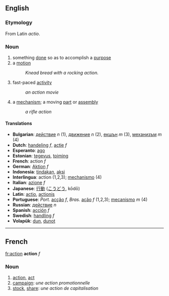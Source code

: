 ==English==
=== Etymology ===
From Latin ''actio''.

===Noun===
# something [[done]] so as to accomplish a [[purpose]]
# a [[motion]]
#: ''Knead bread with a rocking action.''
# fast-paced [[activity]]
#: ''an action movie''
# a [[mechanism]]; a moving [[part]] or [[assembly]]
#: ''a rifle action''

====Translations====
*'''Bulgarian''': [[действие]] ''n'' (1), [[движение]] ''n'' (2), [[екшън]] ''m'' (3), [[механизъм]] ''m'' (4)
*'''Dutch''': [[handeling]] ''f'', [[actie]] ''f''
*'''Esperanto''': [[ago]]
*'''Estonian''': [[tegevus]], [[toiming]]
*'''French''': action ''f''
*'''German''': [[Aktion]] ''f''
*'''Indonesia''': [[tindak]]an, [[aksi]] 
*'''Interlingua''': action (1,2,3); [[mechanismo]] (4)
*'''Italian''': [[azione]] ''f'' 
*'''Japanese''': [[行動]] ([[こうどう]], kōdō) 
*'''Latin''': [[actio]], [[actionis]]
*'''Portuguese''': ''Port.'' [[acção]] ''f'', ''Bras.'' [[ação]] ''f'' (1,2,3); [[mecanismo]] ''m'' (4)
*'''Russian''': [[действие]] ''n''
*'''Spanish''': [[acción]] ''f'' 
*'''Swedish''': [[handling]] ''f'' 
*'''Volapük''': [[dun]], [[dunot]]

----

==French==
[[fr:action]]
'''action''' ''f''

===Noun===

# [[action]], [[act]]
# [[campaign]]: ''une action promotionnelle''
# [[stock]], [[share]]: ''une action de capitalisation''